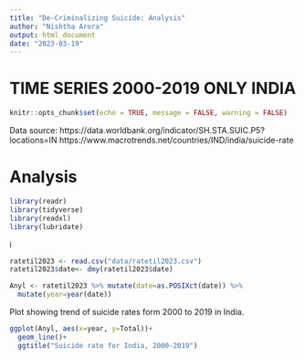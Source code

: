 ```yaml
---
title: "De-Criminalizing Suicide: Analysis"
author: "Nishtha Arora"
output: html_document
date: "2023-03-19"
---
```


# TIME SERIES 2000-2019 ONLY INDIA

```r
knitr::opts_chunk$set(echo = TRUE, message = FALSE, warning = FALSE)
```

Data source: https://data.worldbank.org/indicator/SH.STA.SUIC.P5?locations=IN
https://www.macrotrends.net/countries/IND/india/suicide-rate

# Analysis
```r
library(readr)
library(tidyverse)
library(readxl)
library(lubridate)
```

i
```r
ratetil2023 <- read.csv("data/ratetil2023.csv") 
ratetil2023$date<- dmy(ratetil2023$date)

Anyl <- ratetil2023 %>% mutate(date=as.POSIXct(date)) %>% 
  mutate(year=year(date))

```


Plot showing trend of suicide rates form 2000 to 2019 in India.

```r
ggplot(Anyl, aes(x=year, y=Total))+
  geom_line()+
  ggtitle("Suicide rate for India, 2000-2019")
```

